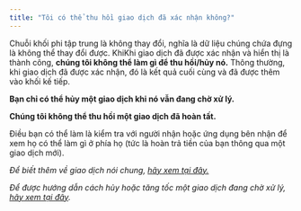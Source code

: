 ```yaml
---
title: "Tôi có thể thu hồi giao dịch đã xác nhận không?"
---
```


Chuỗi khối phi tập trung là không thay đổi, nghĩa là dữ liệu chúng chứa đựng là không thể thay đổi được. KhiKhi giao dịch đã được xác nhận và hiển thị là thành công, **chúng tôi không thể làm gì để thu hồi/hủy nó.** Thông thường, khi giao dịch đã được xác nhận, đó là kết quả cuối cùng và đã được thêm vào khối kế tiếp.

**Bạn chỉ có thể hủy một giao dịch khi nó vẫn đang chờ xử lý.**

**Chúng tôi không thể thu hồi một giao dịch đã hoàn tất.**

Điều bạn có thể làm là kiểm tra với người nhận hoặc ứng dụng bên nhận để xem họ có thể làm gì ở phía họ (tức là hoàn trả tiền của bạn thông qua một giao dịch mới).

_Để biết thêm về giao dịch nói chung, [hãy xem tại đây.](/transactions-and-gas/transactions/user-guide-transactions-and-failed-transactions)_

_Để được hướng dẫn cách hủy hoặc tăng tốc một giao dịch đang chờ xử lý, [hãy xem tại đây](/transactions-and-gas/transactions/how-to-speed-up-or-cancel-a-pending-transaction)._
